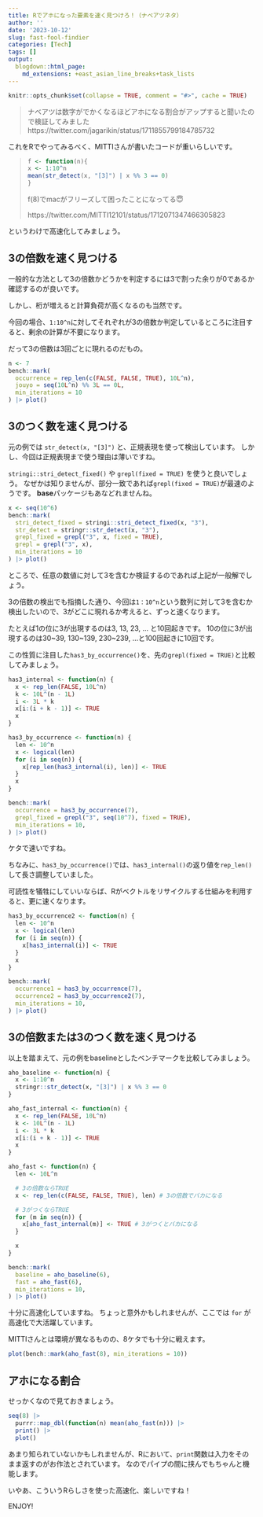 ```yaml
---
title: Rでアホになった要素を速く見つけろ！（ナベアツネタ）
author: ''
date: '2023-10-12'
slug: fast-fool-findier
categories: [Tech]
tags: []
output:
  blogdown::html_page:
    md_extensions: +east_asian_line_breaks+task_lists
---
```


```r
knitr::opts_chunk$set(collapse = TRUE, comment = "#>", cache = TRUE)
```

> ナベアツは数字がでかくなるほどアホになる割合がアップすると聞いたので検証してみました
> https://twitter.com/jagarikin/status/1711855799184785732

これをRでやってみるべく、MITTIさんが書いたコードが重いらしいです。

>
    ``` r
    f <- function(n){
      x <- 1:10^n
      mean(str_detect(x, "[3]") | x %% 3 == 0)
    }
    ```
>
> f(8)でmacがフリーズして困ったことになってる😇
>
> https://twitter.com/MITTI12101/status/1712071347466305823

というわけで高速化してみましょう。



## 3の倍数を速く見つける

一般的な方法として3の倍数かどうかを判定するには3で割った余りが0であるか確認するのが良いです。

しかし、桁が増えると計算負荷が高くなるのも当然です。

今回の場合、`1:10^n`に対してそれぞれが3の倍数か判定しているところに注目すると、剰余の計算が不要になります。

だって3の倍数は3回ごとに現れるのだもの。

```r
n <- 7
bench::mark(
  occurrence = rep_len(c(FALSE, FALSE, TRUE), 10L^n),
  jouyo = seq(10L^n) %% 3L == 0L,
  min_iterations = 10
) |> plot()
```

## 3のつく数を速く見つける

元の例では `str_detect(x, "[3]")` と、正規表現を使って検出しています。
しかし、今回は正規表現まで使う理由は薄いですね。

`stringi::stri_detect_fixed()` や `grepl(fixed = TRUE)` を使うと良いでしょう。
なぜかは知りませんが、部分一致であれば`grepl(fixed = TRUE)`が最速のようです。
**base**パッケージもあなどれませんね。

``` r
x <- seq(10^6)
bench::mark(
  stri_detect_fixed = stringi::stri_detect_fixed(x, "3"),
  str_detect = stringr::str_detect(x, "3"),
  grepl_fixed = grepl("3", x, fixed = TRUE),
  grepl = grepl("3", x),
  min_iterations = 10
) |> plot()
```

ところで、任意の数値に対して3を含むか検証するのであれば上記が一般解でしょう。

3の倍数の検出でも指摘した通り、今回は`1：10^n`という数列に対して3を含むか検出したいので、3がどこに現れるか考えると、ずっと速くなります。

たとえば1の位に3が出現するのは3, 13, 23, ... と10回起きです。
10の位に3が出現するのは30\~39, 130\~139, 230\~239, ...と100回起きに10回です。

この性質に注目した`has3_by_occurrence()`を、先の`grepl(fixed = TRUE)`と比較してみましょう。

```r
has3_internal <- function(n) {
  x <- rep_len(FALSE, 10L^n)
  k <- 10L^(n - 1L)
  i <- 3L * k
  x[i:(i + k - 1)] <- TRUE
  x
}

has3_by_occurrence <- function(n) {
  len <- 10^n
  x <- logical(len)
  for (i in seq(n)) {
    x[rep_len(has3_internal(i), len)] <- TRUE
  }
  x
}

bench::mark(
  occurrence = has3_by_occurrence(7),
  grepl_fixed = grepl("3", seq(10^7), fixed = TRUE),
  min_iterations = 10,
) |> plot()
```

ケタで速いですね。

ちなみに、`has3_by_occurrence()`では、`has3_internal()`の返り値を`rep_len()`して長さ調整していました。

可読性を犠牲にしていいならば、Rがベクトルをリサイクルする仕組みを利用すると、更に速くなります。

```r
has3_by_occurrence2 <- function(n) {
  len <- 10^n
  x <- logical(len)
  for (i in seq(n)) {
    x[has3_internal(i)] <- TRUE
  }
  x
}

bench::mark(
  occurrence1 = has3_by_occurrence(7),
  occurrence2 = has3_by_occurrence2(7),
  min_iterations = 10,
) |> plot()
```

## 3の倍数または3のつく数を速く見つける

以上を踏まえて、元の例をbaselineとしたベンチマークを比較してみましょう。

```r
aho_baseline <- function(n) {
  x <- 1:10^n
  stringr::str_detect(x, "[3]") | x %% 3 == 0
}

aho_fast_internal <- function(n) {
  x <- rep_len(FALSE, 10L^n)
  k <- 10L^(n - 1L)
  i <- 3L * k
  x[i:(i + k - 1)] <- TRUE
  x
}

aho_fast <- function(n) {
  len <- 10L^n

  # 3の倍数ならTRUE
  x <- rep_len(c(FALSE, FALSE, TRUE), len) # 3の倍数でバカになる

  # 3がつくならTRUE
  for (m in seq(n)) {
    x[aho_fast_internal(m)] <- TRUE # 3がつくとバカになる
  }

  x
}

bench::mark(
  baseline = aho_baseline(6),
  fast = aho_fast(6),
  min_iterations = 10,
) |> plot()
```

十分に高速化していますね。
ちょっと意外かもしれませんが、ここでは `for` が高速化で大活躍しています。

MITTIさんとは環境が異なるものの、8ケタでも十分に戦えます。

```r
plot(bench::mark(aho_fast(8), min_iterations = 10))
```

## アホになる割合

せっかくなので見ておきましょう。

```r
seq(8) |>
  purrr::map_dbl(function(n) mean(aho_fast(n))) |>
  print() |>
  plot()
```

あまり知られていないかもしれませんが、Rにおいて、`print`関数は入力をそのまま返すのがお作法とされています。
なのでパイプの間に挟んでもちゃんと機能します。

いやあ、こういうRらしさを使った高速化、楽しいですね！

ENJOY!
